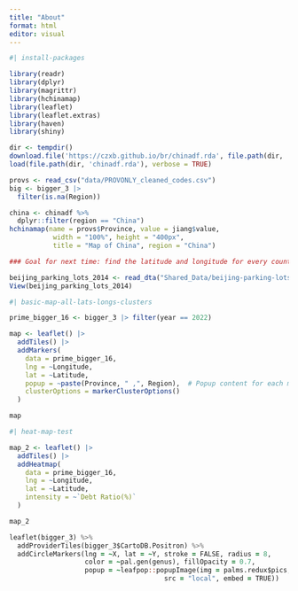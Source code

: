 ```yaml
---
title: "About"
format: html
editor: visual
---
```


```r
#| install-packages

library(readr)
library(dplyr)
library(magrittr)
library(hchinamap)
library(leaflet)
library(leaflet.extras)
library(haven)
library(shiny)


```

```r

dir <- tempdir()
download.file('https://czxb.github.io/br/chinadf.rda', file.path(dir, 'chinadf.rda'))
load(file.path(dir, 'chinadf.rda'), verbose = TRUE)

```

```r

provs <- read_csv("data/PROVONLY_cleaned_codes.csv")
big <- bigger_3 |>
  filter(is.na(Region))

china <- chinadf %>% 
  dplyr::filter(region == "China")
hchinamap(name = provs$Province, value = jiang$value,
           width = "100%", height = "400px",
           title = "Map of China", region = "China")

### Goal for next time: find the latitude and longitude for every county/province in for_cleaned

```

```r

beijing_parking_lots_2014 <- read_dta("Shared_Data/beijing-parking-lots-2014.dta")
View(beijing_parking_lots_2014)

```

```r
#| basic-map-all-lats-longs-clusters

prime_bigger_16 <- bigger_3 |> filter(year == 2022)

map <- leaflet() |>
  addTiles() |>
  addMarkers(
    data = prime_bigger_16,
    lng = ~Longitude,
    lat = ~Latitude,
    popup = ~paste(Province, " ,", Region),  # Popup content for each marker
    clusterOptions = markerClusterOptions()
  )

map

```

```r
#| heat-map-test

map_2 <- leaflet() |> 
  addTiles() |>
  addHeatmap(
    data = prime_bigger_16,
    lng = ~Longitude,
    lat = ~Latitude,
    intensity = ~`Debt Ratio(%)`
  )

map_2

```

```f

leaflet(bigger_3) %>%
  addProviderTiles(bigger_3$CartoDB.Positron) %>%
  addCircleMarkers(lng = ~X, lat = ~Y, stroke = FALSE, radius = 8, 
                   color = ~pal.gen(genus), fillOpacity = 0.7,
                   popup = ~leafpop::popupImage(img = palms.redux$pics,
                                       src = "local", embed = TRUE))

```
